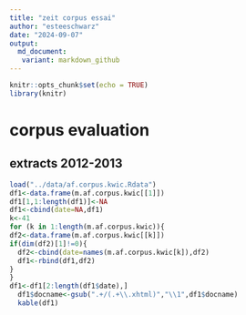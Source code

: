 ```yaml
---
title: "zeit corpus essai"
author: "esteeschwarz"
date: "2024-09-07"
output: 
  md_document: 
   variant: markdown_github
---
```


```r
knitr::opts_chunk$set(echo = TRUE)
library(knitr)
```

# corpus evaluation
## extracts 2012-2013

```r
load("../data/af.corpus.kwic.Rdata")
df1<-data.frame(m.af.corpus.kwic[[1]])
df1[1,1:length(df1)]<-NA
df1<-cbind(date=NA,df1)
k<-41
for (k in 1:length(m.af.corpus.kwic)){
df2<-data.frame(m.af.corpus.kwic[[k]])
if(dim(df2)[1]!=0){
  df2<-cbind(date=names(m.af.corpus.kwic[k]),df2)
  df1<-rbind(df1,df2)
}
}
df1<-df1[2:length(df1$date),]
  df1$docname<-gsub(".+/(.+\\.xhtml)","\\1",df1$docname)
  kable(df1)
```

